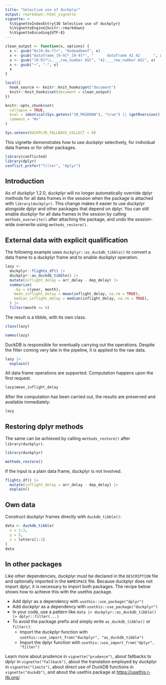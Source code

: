 ```yaml
---
title: "Selective use of duckplyr"
output: rmarkdown::html_vignette
vignette: >
  %\VignetteIndexEntry{30 Selective use of duckplyr}
  %\VignetteEngine{knitr::rmarkdown}
  %\VignetteEncoding{UTF-8}
---
```


```r
clean_output <- function(x, options) {
  x <- gsub("0x[0-9a-f]+", "0xdeadbeef", x)
  x <- gsub("dataframe_[0-9]*_[0-9]*", "      dataframe_42_42      ", x)
  x <- gsub("[0-9]*\\.___row_number ASC", "42.___row_number ASC", x)
  x <- gsub("─", "-", x)
  x
}

local({
  hook_source <- knitr::knit_hooks$get("document")
  knitr::knit_hooks$set(document = clean_output)
})

knitr::opts_chunk$set(
  collapse = TRUE,
  eval = identical(Sys.getenv("IN_PKGDOWN"), "true") || (getRversion() >= "4.1" && rlang::is_installed(c("conflicted", "nycflights13"))),
  comment = "#>"
)

Sys.setenv(DUCKPLYR_FALLBACK_COLLECT = 0)
```

This vignette demonstrates how to use duckplyr selectively, for individual data frames or for other packages.

```r
library(conflicted)
library(dplyr)
conflict_prefer("filter", "dplyr")
```

## Introduction

As of duckplyr 1.2.0, duckplyr will no longer automatically override dplyr methods for all data frames in the session when the package is attached with `library(duckplyr)`.
This change makes it easier to use duckplyr alongside dplyr and other packages that depend on dplyr.
You can still enable duckplyr for all data frames in the session by calling `methods_overwrite()` after attaching the package, and undo the session-wide overwrite using `methods_restore()`.

## External data with explicit qualification

The following example uses `duckplyr::as_duckdb_tibble()` to convert a data frame to a duckplyr frame and to enable duckplyr operation.

```r
lazy <-
  duckplyr::flights_df() |>
  duckplyr::as_duckdb_tibble() |>
  mutate(inflight_delay = arr_delay - dep_delay) |>
  summarize(
    .by = c(year, month),
    mean_inflight_delay = mean(inflight_delay, na.rm = TRUE),
    median_inflight_delay = median(inflight_delay, na.rm = TRUE),
  ) |>
  filter(month <= 6)
```

The result is a tibble, with its own class.

```r
class(lazy)

names(lazy)
```

DuckDB is responsible for eventually carrying out the operations.
Despite the filter coming very late in the pipeline, it is applied to the raw data.

```r
lazy |>
  explain()
```

All data frame operations are supported.
Computation happens upon the first request.

```r
lazy$mean_inflight_delay
```

After the computation has been carried out, the results are preserved and available immediately:

```r
lazy
```

## Restoring dplyr methods

The same can be achieved by calling `methods_restore()` after `library(duckplyr)`.

```r
library(duckplyr)

methods_restore()
```

If the input is a plain data frame, duckplyr is not involved.

```r
flights_df() |>
  mutate(inflight_delay = arr_delay - dep_delay) |>
  explain()
```


## Own data

Construct duckplyr frames directly with `duckdb_tibble()`:

```r
data <- duckdb_tibble(
  x = 1:3,
  y = 5,
  z = letters[1:3]
)
data
```


## In other packages

Like other dependencies, duckplyr must be declared in the `DESCRIPTION` file and optionally imported in the `NAMESPACE` file.
Because duckplyr does not import dplyr, it is necessary to import both packages.
The recipe below shows how to achieve this with the usethis package.

- Add dplyr as a dependency with `usethis::use_package("dplyr")`
- Add duckplyr as a dependency with `usethis::use_package("duckplyr")`
- In your code, use a pattern like `data |> duckplyr::as_duckdb_tibble() |> dplyr::filter(...)`
- To avoid the package prefix and simply write `as_duckdb_tibble()` or `filter()`:
    - Import the duckplyr function with `usethis::use_import_from("duckplyr", "as_duckdb_tibble")`
    - Import the dplyr function with `usethis::use_import_from("dplyr", "filter")`

Learn more about prudence in `vignette("prudence")`, about fallbacks to dplyr in `vignette("fallback")`, about the translation employed by duckplyr in `vignette("limits")`, about direct use of DuckDB functions in `vignette("duckdb")`, and about the usethis package at <https://usethis.r-lib.org/>.
